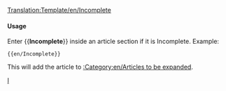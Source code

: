 <noinclude>[[Translation:Template/en/Incomplete]]</noinclude>{{de/Ambox| Typ   = Inhalt
| Bild  = en/UnderConstructionOrange.png
| Text  = <strong>Unvollständig</strong><br>Bitte beachte, dass die Informationen auf dieser Seite noch nicht vollständig sind, da diese Seite noch in Bearbeitung ist.
}}<includeonly>{{{1|[[Category:en/Articles to be expanded]]}}}</includeonly><noinclude>

====Usage====
Enter <nowiki>{{</nowiki>'''Incomplete'''<nowiki>}}</nowiki> inside an article section if it is Incomplete. Example:
<pre>{{en/Incomplete}}</pre>
This will add the article to [[:Category:en/Articles to be expanded]].

[[Category:en/Message boxes|I]]</noinclude>